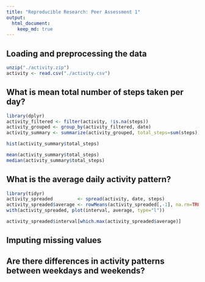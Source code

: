 ```yaml
---
title: "Reproducible Research: Peer Assessment 1"
output: 
  html_document:
    keep_md: true
---
```


## Loading and preprocessing the data

```r
unzip("./activity.zip")
activity <- read.csv("./activity.csv")
```

## What is mean total number of steps taken per day?

```r
library(dplyr)
activity_filtered <- filter(activity, !is.na(steps))
activity_grouped <- group_by(activity_filtered, date)
activity_summary <- summarize(activity_grouped, total_steps=sum(steps))
```

```r
hist(activity_summary$total_steps)
```

```r
mean(activity_summary$total_steps)
median(activity_summary$total_steps)
```

## What is the average daily activity pattern?

```r
library(tidyr)
activity_spreaded         <- spread(activity, date, steps)
activity_spreaded$average <- rowMeans(activity_spreaded[,-1], na.rm=TRUE)
with(activity_spreaded, plot(interval, average, type="l"))
```

```r
activity_spreaded$interval[which.max(activity_spreaded$average)]
```

## Imputing missing values



## Are there differences in activity patterns between weekdays and weekends?
